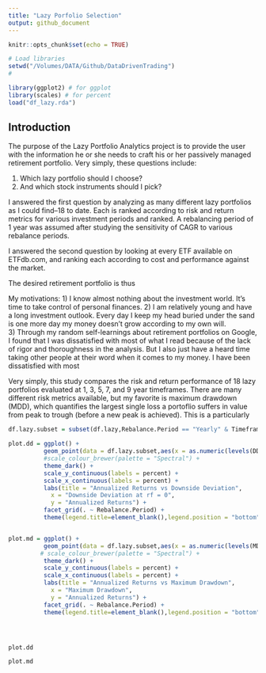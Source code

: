 ```yaml
---
title: "Lazy Porfolio Selection"
output: github_document
---
```


```r
knitr::opts_chunk$set(echo = TRUE)
```

```r
# Load libraries
setwd("/Volumes/DATA/Github/DataDrivenTrading")
#

library(ggplot2) # for ggplot
library(scales) # for percent
load("df_lazy.rda")
```
## Introduction

The purpose of the Lazy Portfolio Analytics project is to provide the user with the information he or she needs to craft his or her passively managed retirement portfolio.  Very simply, these questions include:

1) Which lazy portfolio should I choose?
2) And which stock instruments should I pick?

I answered the first question by analyzing as many different lazy portfolios as I could find--18 to date.  Each is ranked according to risk and return metrics for various investment periods and ranked.  A rebalancing period of 1 year was assumed after studying the sensitivity of CAGR to various rebalance periods.

I answered the second question by looking at every ETF available on ETFdb.com, and ranking each according to cost and performance against the market.

The desired retirement portfolio is thus 

My motivations:
1) I know almost nothing about the investment world.  It's time to take control of personal finances.
2) I am relatively young and have a long investment outlook.  Every day I keep my head buried under the sand is one more day my money doesn't grow according to my own will.  
3) Through my random self-learnings about retirement portfolios on Google, I found that I was dissatisfied with most of what I read because of the lack of rigor and thoroughness in the analysis.  But I also just have a heard time taking other people at their word when it comes to my money. 
I have been dissatisfied with most 

Very simply, this study compares the risk and return performance of 18 lazy portfolios evaluated at 1, 3, 5, 7, and 9 year timeframes.  There are many different risk metrics available, but my favorite is maximum drawdown (MDD), which quantifies the largest single loss a portoflio suffers in value from peak to trough (before a new peak is achieved).  This is a particularly 



```r
df.lazy.subset = subset(df.lazy,Rebalance.Period == "Yearly" & Timeframe == "7 years")

plot.dd = ggplot() + 
          geom_point(data = df.lazy.subset,aes(x = as.numeric(levels(DD))[DD],y = as.numeric(CAGR),colour = Name),size = 2) +
          #scale_colour_brewer(palette = "Spectral") +
          theme_dark() +
          scale_y_continuous(labels = percent) + 
          scale_x_continuous(labels = percent) +
          labs(title = "Annualized Returns vs Downside Deviation",
            x = "Downside Deviation at rf = 0",
            y = "Annualized Returns") + 
          facet_grid(. ~ Rebalance.Period) +
          theme(legend.title=element_blank(),legend.position = "bottom")


plot.md = ggplot() + 
          geom_point(data = df.lazy.subset,aes(x = as.numeric(levels(MD))[MD],y = as.numeric(CAGR),colour = Name),size = 2) +
         # scale_colour_brewer(palette = "Spectral") +
          theme_dark() +
          scale_y_continuous(labels = percent) + 
          scale_x_continuous(labels = percent) +
          labs(title = "Annualized Returns vs Maximum Drawdown",
            x = "Maximum Drawdown",
            y = "Annualized Returns") + 
          facet_grid(. ~ Rebalance.Period) +
          theme(legend.title=element_blank(),legend.position = "bottom")





```

```r

plot.dd

plot.md

```
